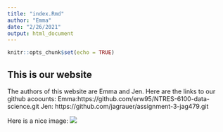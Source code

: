 ```yaml
---
title: "index.Rmd"
author: "Emma"
date: "2/26/2021"
output: html_document
---
```


```r
knitr::opts_chunk$set(echo = TRUE)
```

## This is our website
The authors of this website are Emma and Jen. 
Here are the links to our github acoounts:
  Emma:https://github.com/erw95/NTRES-6100-data-science.git
  Jen: https://github.com/jagrauer/assignment-3-jag479.git
  
Here is a nice image: 
![](https://cf.ltkcdn.net/travel/images/orig/220365-2121x1414-sackettfootbridge.jpg)